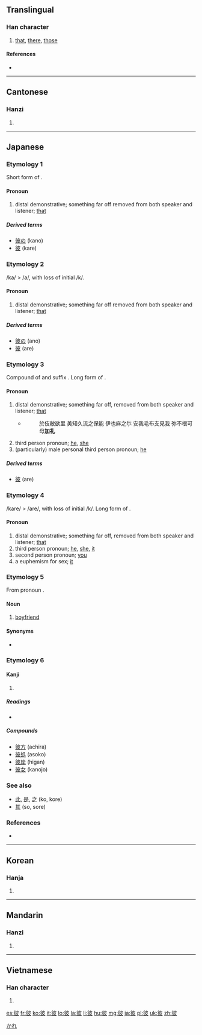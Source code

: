 ==Translingual==

===Han character===
{{Han char|rn=60|rad=彳|as=05|sn=8|four=2424<sub>7</sub>|canj=竹人木竹水 (HODHE)}}

# [[that]], [[there]], [[those]]

====References====
* {{Han ref|kx=0365.250|dkj=10066|dj=0685.180|hdz=20817.100|uh=5F7C|ud=24444|bh=A9BC|bd=43452}}

----

==Cantonese==

===Hanzi===
{{yue-hanzi|jyut=bei2|y=bei2}}

# {{defn|lang=yue|sort=彳05}}

----

==Japanese==

===Etymology 1===
Short form of {{term|彼|kare}}.

====Pronoun====
{{ja-pos|k|pronoun|hira=か|rom=ka}}

# distal demonstrative; something far off removed from both speaker and listener; [[that]]

=====Derived terms=====
* [[彼の]] (kano)
* [[彼]] (kare)

===Etymology 2===
/ka/ > /a/, with loss of initial /k/.

====Pronoun====
{{ja-pos|k|pronoun|hira=あ|rom=a}}

# distal demonstrative; something far off removed from both speaker and listener; [[that]]

=====Derived terms=====
* [[彼の]] (ano)
* [[彼]] (are)

===Etymology 3===
Compound of {{term|彼|ka}} and suffix {{term|れ|re}}. Long form of {{term|彼|ka}}.

====Pronoun====
{{ja-pos|k|pronoun|hira=かれ|rom=kare}}

# distal demonstrative; something far off, removed from both speaker and listener; [[that]]
#* {{RQ:Man'yōshū|18|4045}}
#*: 於伎敝欲里 美知久流之保能 伊也麻之尓 安我毛布支見我 弥不根可母'''加礼'''
# third person pronoun; [[he]], [[she]]
# (particularly) male personal third  person pronoun; [[he]]

=====Derived terms=====
* [[彼]] (are)

===Etymology 4===
/kare/ > /are/, with loss of initial /k/. Long form of {{term|彼|a}}.

====Pronoun====
{{ja-pos|k|pronoun|hira=あれ|rom=are}}

# distal demonstrative; something far off, removed from both speaker and listener; [[that]]
# third person pronoun; [[he]], [[she]], [[it]]
# second person pronoun; [[you]]
# a euphemism for sex; [[it]]

===Etymology 5===
From pronoun {{term|彼|kare|he}}.

====Noun====
{{ja-noun|k|hira=かれ|rom=kare}}

# [[boyfriend]]

====Synonyms====
* {{term|彼氏|||tr=[[かれし]], [[kareshi]]|lang=ja}}

===Etymology 6===

====Kanji====
{{ja-kanji|grade=c|rs=彳05}}

# {{defn|lang=ja|sort=彳05}}

=====Readings=====
* {{ja-readings|on=[[ひ]] (hi)|kun=[[かれ]] (kare), [[かの]] (kano), [[あれ]] (are)}}

=====Compounds=====
* [[彼方]] (achira)
* [[彼処]] (asoko)
* [[彼岸]] (higan)
* [[彼女]] (kanojo)

===See also===
* [[此]], [[是]], [[之]] (ko, kore)
* [[其]] (so, sore)

===References===
* {{R:Man'yōshū 4}}

[[Category:1000 Japanese basic words|かれ]]

----

==Korean==

===Hanja===
{{ko-hanja|hangeul=피|eumhun=저, 그, 저쪽|rv=pi|mr=p'i|y=phi}}

# {{defn|lang=ko|sort=彳05}}

----

==Mandarin==

===Hanzi===
{{cmn-hanzi|pin=[[bǐ]] ([[bi3]])|wg=pi<sup>3</sup>}}

# {{defn|lang=cmn|sort=彳05}}

----

==Vietnamese==

===Han character===
{{vi-hantu|[[bỉ]], [[bể]], [[bở]]|rs=彳05}}

# {{defn|lang=vi|sort=彳05}}

[[es:彼]]
[[fr:彼]]
[[ko:彼]]
[[it:彼]]
[[lo:彼]]
[[la:彼]]
[[li:彼]]
[[hu:彼]]
[[mg:彼]]
[[ja:彼]]
[[pl:彼]]
[[uk:彼]]
[[zh:彼]]